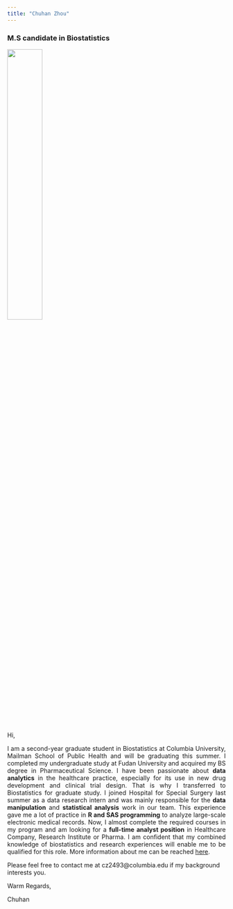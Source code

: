 ```yaml
---
title: "Chuhan Zhou"
---
```


### M.S candidate in Biostatistics

<img src="IMG_2487.JPG" style="width:40%">  

<body style="background-image:url('off-white-bg.jpg');">

Hi,

<p style="text-align:justify;">   
I am a second-year graduate student in Biostatistics at Columbia University, Mailman School of Public Health and will be graduating this summer. I completed my undergraduate study at Fudan University and acquired my BS degree in Pharmaceutical Science. I have been passionate about **data analytics** in the healthcare practice, especially for its use in new drug development and clinical trial design. That is why I transferred to Biostatistics for graduate study. I joined Hospital for Special Surgery last summer as a data research intern and was mainly responsible for the **data manipulation** and **statistical analysis** work in our team. This experience gave me a lot of practice in **R and SAS programming** to analyze large-scale electronic medical records. Now, I almost complete the required courses in my program and am looking for a **full-time analyst position** in Healthcare Company, Research Institute or Pharma. I am confident that my combined knowledge of biostatistics and research experiences will enable me to be qualified for this role. More information about me can be reached [here](about.html).
</p>


Please feel free to contact me at cz2493@columbia.edu if my background interests you. 


Warm Regards,



Chuhan



